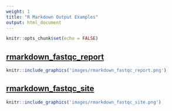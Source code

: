 ```yaml
---
weight: 1
title: "R Markdown Output Examples"
output: html_document
---
```


<style>
pre code, pre, code {
  white-space: pre !important;
  overflow-x: scroll !important;
  word-break: keep-all !important;
  word-wrap: initial !important;
}
</style>

```r
knitr::opts_chunk$set(echo = FALSE)
```


## [rmarkdown_fastqc_report](fastqc_report/fastqc_report_html.html)

```r
knitr::include_graphics('images/rmarkdown_fastqc_report.png')
```

## [rmarkdown_fastqc_site](fastqc_site/index.html)

```r
knitr::include_graphics('images/rmarkdown_fastqc_site.png')
```